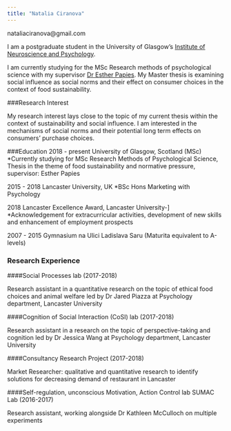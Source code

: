 ```yaml
---
title: "Natalia Ciranova"
---
```

nataliaciranova@gmail.com


I am a postgraduate student in the University of Glasgow's
[Institute of Neuroscience and Psychology](http://www.gla.ac.uk/researchinstitutes/neurosciencepsychology/).

I am currently studying for the MSc Research methods of psychological science with my supervisor [Dr Esther Papies](https://www.gla.ac.uk/schools/psychology/staff/estherpapies/). My Master thesis is examining social influence as social norms and their effect on consumer choices in the context of food sustainability. 

###Research Interest

My research interest lays close to the topic of my current thesis within the context of sustainability and social influence. I am interested in the mechanisms of social norms and their potential long term effects on consumers' purchase choices.


###Education
2018 - present  	University of Glasgow, Scotland (MSc)
                  *Currently studying for MSc Research Methods of Psychological Science, Thesis in the theme of food sustainability and normative pressure,                                         supervisor: Esther Papies

2015 - 2018 	  	Lancaster University, UK
                  *BSc Hons Marketing with Psychology
                
2018		        	Lancaster Excellence Award, Lancaster University-]
                  *Acknowledgement for extracurricular activities, development of new skills  and enhancement of employment prospects

2007 - 2015		    Gymnasium na Ulici Ladislava Saru (Maturita equivalent to A-levels)


### Research Experience

####Social Processes lab (2017-2018) 

Research assistant in a quantitative research on the topic of ethical food choices and animal welfare led by Dr Jared Piazza at Psychology department, Lancaster University


####Cognition of Social Interaction (CoSI) lab (2017-2018)

Research assistant in a research on the topic of perspective-taking and cognition led by Dr Jessica Wang at Psychology department, Lancaster University


####Consultancy Research Project (2017-2018)

Market Researcher: qualitative and quantitative research to identify solutions for decreasing demand of restaurant in Lancaster


####Self-regulation, unconscious Motivation, Action Control lab	SUMAC Lab (2016-2017)

Research assistant, working alongside Dr Kathleen McCulloch on multiple experiments 		
